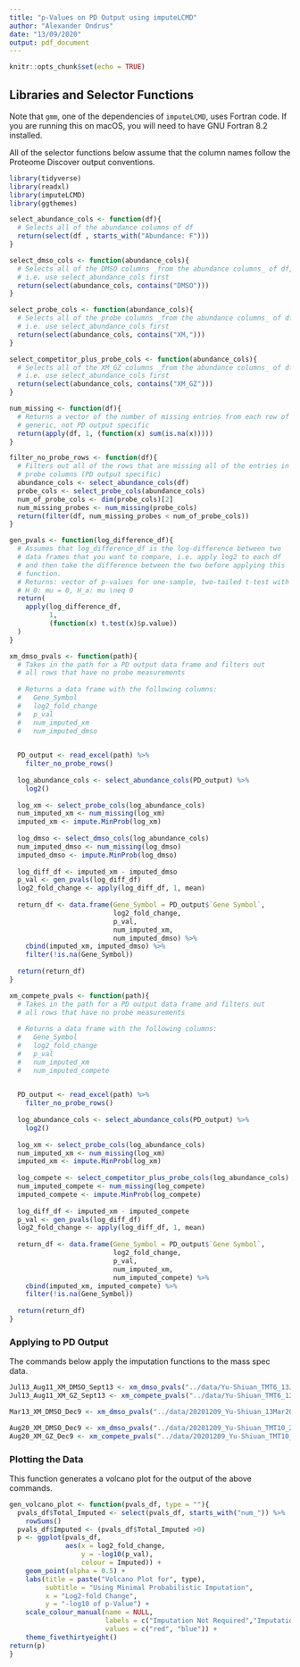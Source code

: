 ```yaml
---
title: "p-Values on PD Output using imputeLCMD"
author: "Alexander Ondrus"
date: "13/09/2020"
output: pdf_document
---
```


```r
knitr::opts_chunk$set(echo = TRUE)
```

## Libraries and Selector Functions

Note that `gmm`, one of the dependencies of `imputeLCMD`, uses Fortran code. If you are running this on macOS, you will need to have GNU Fortran 8.2 installed.

All of the selector functions below assume that the column names follow the Proteome Discover output conventions.

```r
library(tidyverse)
library(readxl)
library(imputeLCMD)
library(ggthemes)

select_abundance_cols <- function(df){
  # Selects all of the abundance columns of df
  return(select(df , starts_with("Abundance: F")))
}

select_dmso_cols <- function(abundance_cols){
  # Selects all of the DMSO columns _from the abundance columns_ of df,
  # i.e. use select_abundance_cols first
  return(select(abundance_cols, contains("DMSO")))
}

select_probe_cols <- function(abundance_cols){
  # Selects all of the probe columns _from the abundance columns_ of df,
  # i.e. use select_abundance_cols first
  return(select(abundance_cols, contains("XM,")))
}

select_competitor_plus_probe_cols <- function(abundance_cols){
  # Selects all of the XM_GZ columns _from the abundance columns_ of df,
  # i.e. use select_abundance_cols first
  return(select(abundance_cols, contains("XM_GZ")))
}

num_missing <- function(df){
  # Returns a vector of the number of missing entries from each row of df
  # generic, not PD output specific
  return(apply(df, 1, (function(x) sum(is.na(x)))))
}

filter_no_probe_rows <- function(df){
  # Filters out all of the rows that are missing all of the entries in the
  # probe columns (PD output specific)
  abundance_cols <- select_abundance_cols(df)
  probe_cols <- select_probe_cols(abundance_cols)
  num_of_probe_cols <- dim(probe_cols)[2]
  num_missing_probes <- num_missing(probe_cols)
  return(filter(df, num_missing_probes < num_of_probe_cols))
}

gen_pvals <- function(log_difference_df){
  # Assumes that log_difference_df is the log-difference between two
  # data frames that you want to compare, i.e. apply log2 to each df
  # and then take the difference between the two before applying this
  # function.
  # Returns: vector of p-values for one-sample, two-tailed t-test with
  # H_0: mu = 0, H_a: mu \neq 0
  return(
    apply(log_difference_df,
          1,
          (function(x) t.test(x)$p.value))
  )
}

xm_dmso_pvals <- function(path){
  # Takes in the path for a PD output data frame and filters out 
  # all rows that have no probe measurements
  
  # Returns a data frame with the following columns:
  #   Gene_Symbol
  #   log2_fold_change
  #   p_val
  #   num_imputed_xm
  #   num_imputed_dmso

  
  PD_output <- read_excel(path) %>% 
    filter_no_probe_rows()
  
  log_abundance_cols <- select_abundance_cols(PD_output) %>% 
    log2()
  
  log_xm <- select_probe_cols(log_abundance_cols)
  num_imputed_xm <- num_missing(log_xm)
  imputed_xm <- impute.MinProb(log_xm)
  
  log_dmso <- select_dmso_cols(log_abundance_cols)
  num_imputed_dmso <- num_missing(log_dmso)
  imputed_dmso <- impute.MinProb(log_dmso)
  
  log_diff_df <- imputed_xm - imputed_dmso
  p_val <- gen_pvals(log_diff_df)
  log2_fold_change <- apply(log_diff_df, 1, mean)
  
  return_df <- data.frame(Gene_Symbol = PD_output$`Gene Symbol`,
                          log2_fold_change,
                          p_val,
                          num_imputed_xm,
                          num_imputed_dmso) %>% 
    cbind(imputed_xm, imputed_dmso) %>% 
    filter(!is.na(Gene_Symbol))
  
  return(return_df)
}

xm_compete_pvals <- function(path){
  # Takes in the path for a PD output data frame and filters out 
  # all rows that have no probe measurements
  
  # Returns a data frame with the following columns:
  #   Gene_Symbol
  #   log2_fold_change
  #   p_val
  #   num_imputed_xm
  #   num_imputed_compete

  
  PD_output <- read_excel(path) %>% 
    filter_no_probe_rows()
  
  log_abundance_cols <- select_abundance_cols(PD_output) %>% 
    log2()
  
  log_xm <- select_probe_cols(log_abundance_cols)
  num_imputed_xm <- num_missing(log_xm)
  imputed_xm <- impute.MinProb(log_xm)
  
  log_compete <- select_competitor_plus_probe_cols(log_abundance_cols)
  num_imputed_compete <- num_missing(log_compete)
  imputed_compete <- impute.MinProb(log_compete)
  
  log_diff_df <- imputed_xm - imputed_compete
  p_val <- gen_pvals(log_diff_df)
  log2_fold_change <- apply(log_diff_df, 1, mean)
  
  return_df <- data.frame(Gene_Symbol = PD_output$`Gene Symbol`,
                          log2_fold_change,
                          p_val,
                          num_imputed_xm,
                          num_imputed_compete) %>% 
    cbind(imputed_xm, imputed_compete) %>% 
    filter(!is.na(Gene_Symbol))
  
  return(return_df)
}

```

### Applying to PD Output

The commands below apply the imputation functions to the mass spec data.

```r
Jul13_Aug11_XM_DMSO_Sept13 <- xm_dmso_pvals("../data/Yu-Shiuan_TMT6_13July20_11Aug20_RTS-3hr_2_Nested.xlsx")
Jul13_Aug11_XM_GZ_Sept13 <- xm_compete_pvals("../data/Yu-Shiuan_TMT6_13July20_11Aug20_RTS-3hr_2_Nested.xlsx")

Mar13_XM_DMSO_Dec9 <- xm_dmso_pvals("../data/20201209_Yu-Shiuan_13Mar20_Sequest_Reviewed_ProteinAbundace_Anova(Indv_protein).xlsx")

Aug20_XM_DMSO_Dec9 <- xm_dmso_pvals("../data/20201209_Yu-Shiuan_TMT10_20August20_RTS-3hr_Nested.xlsx")
Aug20_XM_GZ_Dec9 <- xm_compete_pvals("../data/20201209_Yu-Shiuan_TMT10_20August20_RTS-3hr_Nested.xlsx")
```

### Plotting the Data

This function generates a volcano plot for the output of the above commands.

```r
gen_volcano_plot <- function(pvals_df, type = ""){
  pvals_df$Total_Imputed <- select(pvals_df, starts_with("num_")) %>% 
    rowSums()
  pvals_df$Imputed <- (pvals_df$Total_Imputed >0)
  p <- ggplot(pvals_df,
              aes(x = log2_fold_change,
                  y = -log10(p_val),
                  colour = Imputed)) +
    geom_point(alpha = 0.5) +
    labs(title = paste("Volcano Plot for", type),
         subtitle = "Using Minimal Probabilistic Imputation",
         x = "Log2-fold Change",
         y = "-log10 of p-Value") +
    scale_colour_manual(name = NULL,
                        labels = c("Imputation Not Required","Imputation Required"),
                        values = c("red", "blue")) +
    theme_fivethirtyeight()
return(p)
}
```

